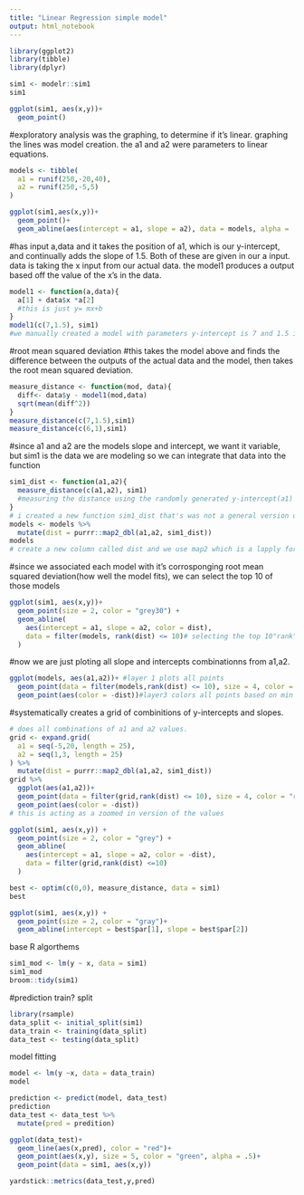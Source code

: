 ```yaml
---
title: "Linear Regression simple model"
output: html_notebook
---
```


```r
library(ggplot2)
library(tibble)
library(dplyr)
```

```r
sim1 <- modelr::sim1
sim1
```

```r
ggplot(sim1, aes(x,y))+
  geom_point()
```


#exploratory analysis was the graphing, to determine if it's linear. graphing the lines was model creation. the a1 and a2 were parameters to linear equations.
```r
models <- tibble(
  a1 = runif(250,-20,40),
  a2 = runif(250,-5,5)
)

ggplot(sim1,aes(x,y))+
  geom_point()+
  geom_abline(aes(intercept = a1, slope = a2), data = models, alpha = .15)
```

#has input a,data and it takes the position of a1, which is our y-intercept, and continually adds the slope of 1.5. Both of these are given in our a input. data is taking the x input from our actual data. the model1 produces a output based off the value of the x's in the data.
```r
model1 <- function(a,data){
  a[1] + data$x *a[2]
  #this is just y= mx+b
}
model1(c(7,1.5), sim1)
#we manually created a model with parameters y-intercept is 7 and 1.5 is the slope. The return uses all the x values from data and plugs them into y=mx +b with our chosen slope and inntercept.
```
#root mean squared deviation
#this takes the model above and finds the difference between the outputs of the actual data and the model, then takes the root mean squared deviation.
```r
measure_distance <- function(mod, data){
  diff<- data$y - model1(mod,data)
  sqrt(mean(diff^2))
}
measure_distance(c(7,1.5),sim1)
measure_distance(c(6,1),sim1)

```

#since a1 and a2 are the models slope and intercept, we want it variable, but sim1 is the data we are modeling so we can integrate that data into the function
```r
sim1_dist <- function(a1,a2){
  measure_distance(c(a1,a2), sim1)
  #measuring the distance using the randomly generated y-intercept(a1) and slope(a2) to the data (sim1)
}
# i created a new function sim1_dist that's was not a general version of measure_distance. That way I can easily apply the function across all rows in models.
models <- models %>% 
  mutate(dist = purrr::map2_dbl(a1,a2, sim1_dist))
models
# create a new column called dist and we use map2 which is a lapply for tidy, where we apply the measuring the distance across all instances of a1 and a2??
```
#since we associated each model with it's corrosponging root mean squared deviation(how well the model fits), we can select the top 10  of those models
```r
ggplot(sim1, aes(x,y))+
  geom_point(size = 2, color = "grey30") +
  geom_abline(
    aes(intercept = a1, slope = a2, color = dist),
    data = filter(models, rank(dist) <= 10)# selecting the top 10"rank"
  )
```
#now we are just ploting all slope and intercepts combinationns from a1,a2.
```r
ggplot(models, aes(a1,a2))+ #layer 1 plots all points
  geom_point(data = filter(models,rank(dist) <= 10), size = 4, color = "red")+ #layer 2 red circles the top 10
  geom_point(aes(color = -dist))#layer3 colors all points based on min deviation
```
#systematically creates a grid of combinitions of y-intercepts and slopes.
```r
# does all combinations of a1 and a2 values.
grid <- expand.grid(
  a1 = seq(-5,20, length = 25),
  a2 = seq(1,3, length = 25)
) %>% 
  mutate(dist = purrr::map2_dbl(a1,a2, sim1_dist))
grid %>%
  ggplot(aes(a1,a2))+
  geom_point(data = filter(grid,rank(dist) <= 10), size = 4, color = "red")+
  geom_point(aes(color = -dist))
# this is acting as a zoomed in version of the values
```
```r
ggplot(sim1, aes(x,y)) +
  geom_point(size = 2, color = "grey") +
  geom_abline(
    aes(intercept = a1, slope = a2, color = -dist),
    data = filter(grid,rank(dist) <=10)
  )
```

```r
best <- optim(c(0,0), measure_distance, data = sim1)
best
```
```r
ggplot(sim1, aes(x,y)) +
  geom_point(size = 2, color = "gray")+
  geom_abline(intercept = best$par[1], slope = best$par[2])
```

base R algorthems
```r
sim1_mod <- lm(y ~ x, data = sim1)
sim1_mod
broom::tidy(sim1)
```


#prediction
train? split
```r
library(rsample)
data_split <- initial_split(sim1)
data_train <- training(data_split)
data_test <- testing(data_split)
```

model fitting
```r
model <- lm(y ~x, data = data_train)
model
```

```r
prediction <- predict(model, data_test)
prediction
data_test <- data_test %>% 
  mutate(pred = predition)

ggplot(data_test)+
  geom_line(aes(x,pred), color = "red")+
  geom_point(aes(x,y), size = 5, color = "green", alpha = .5)+
  geom_point(data = sim1, aes(x,y))
```


```r
yardstick::metrics(data_test,y,pred)
```



